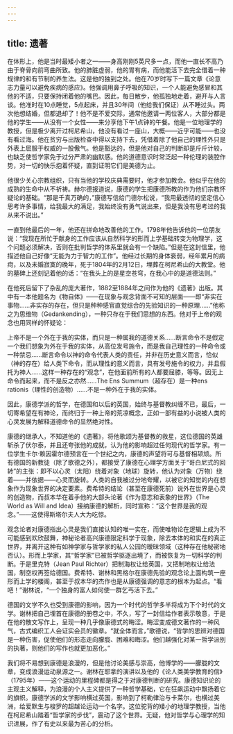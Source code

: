 ```yaml
---
---
---
```

title: 遗著
---




在体形上，他是当时最矮小者之一——身高刚刚5英尺多一点，而他一直长不高乃由于脊骨向前弯曲所致。他的肺脏虚弱，他的胃有病，而他能活下去完全借着一种规律的和有节制的养生法。这是他的独到之处。他在70岁时写下一篇文章《论意志力量可以避免疾病的感应》。他强调用鼻子呼吸的知识，一个人能避免感冒和其他的不适，只要保持闭着他的嘴巴。因此，每日散步，他孤独地走着，避开与人言谈。他准时在10点睡觉，5点起床，并且30年间（他给我们保证）从不睡过头。两次他想结婚，但都退却了！他不是不爱交际，通常他邀请一两位客人，大部分都是他的学生——从没有一个女性——来分享他下午1点钟的午餐。他是一位地理学的教授，但是极少离开过柯尼希山，他没有看过一座山，大概——近乎可能——也没有看过海。他在贫穷与出版检查中得以支持下去，凭借着除了他自己的理性外只是外表上屈服于权威的一股傲气。他是豁达的，但是他对自己的判断却是斤斤计较，也缺乏使哲学家免于过分严肃的幽默感。他的道德意识时常泛起一种伦理的装腔作势，对一切的快乐抱着怀疑，直到证明它们是美德为止。

他很少关心宗教组织，只有当他的学校庆典需要时，他才参加教会。他似乎在他的成熟的生命中从不祈祷。赫尔德报道说，康德的学生把康德所教的作为他们宗教怀疑论的基础。“那是千真万确的，”康德写信给门德尔松说，“我用最透彻的坚定信心思考许多事情，给我最大的满足，我始终没有勇气说出来，但是我没有思考过的我从来不说出。”

一直到他最后的一年，他还在拼命地改善他的工作。1798年他告诉他的一位朋友说：“我现在所忙于献身的工作应该从自然科学的形而上学基础转变为物理学，这个问题必须解决，否则在批判哲学的体系里就会有一个缺陷。”但是在这封信里，他描述他自己好像“无能为力于智力的工作”。他经过长期的身体衰弱，经年累月的病疴，以及未婚寂寞的晚年，死于1804年的2月12日，埋葬在柯尼希山的大教堂。他的墓碑上还刻记着他的话：“在我头上的是星空苍穹，在我心中的是道德法则。”

在他死后留下了杂乱的庞大著作，1882至1884年之间作为他的《遗著》出版。其中有一本他题名为《物自体》——在现象与观念背面不可知的层面——即“非实在事物……非实存的存在，但只是种种感官直觉综合的先验知识的一种原理……”他称之为思维物（Gedankending），一种只存在于我们思想的东西。他对于上帝的观念也用同样的怀疑论：

上帝不是一个外在于我的实体，而只是一种属我的道德关系……断言命令不是假定一个我们想象为外在于我的实体，从高位发号施令，而是我自己理性的一种命令或一种禁忌……断言命令以神的命令代表人类的责任，并非在历史意义而言，恰似（神的存在）给人类下命令，而从理性的意义而言，具有发号施令的权力，并且假托为神人……这样一种存在的“观念”，在他面前所有的人都要屈膝，等等。因无上命令而起来，而不是反之亦然……The Ens Summum（超存在）是一种ens rationis（理性的创造物）……不是一种外在于我的实体。



因此，康德学派的哲学，在德国和以后的英国，始终与基督教纠缠不已，最后，一切寄希望在有神论，而终归于一种上帝的荒凉概念，正如一部有益的小说被人类的心灵发展为解释道德命令的显然绝对性。

康德的继承人，不知道他的《遗著》，将他歌颂为基督教的救星，这位德国的英雄斩杀了伏尔泰，并且还夸张他的成就，认为他的影响超过任何现代的哲学家。有一位学生卡尔·赖因霍尔德预言在一个世纪之内，康德的声望将可与基督相颉颃。所有德国的新教徒（除了歌德之外），都接受了康德在心理学方面关于“哥白尼式的回转”的主张：即不以心灵（太阳）绕着对象（地球）旋转，他认为对象（万物）绕着——并依据——心灵而旋转。人类的自我被过分地夸耀，以被它的知觉的内在想象作为现象世界的决定要素。费希特的结论（甚至在康德死前）说外在世界是心灵的创造物，而叔本华在着手他的大部头论著《作为意志和表象的世界》（The World as Will and Idea）接纳康德的解析，同时宣称：“这个世界是我的观念。”——这使得斯塔尔夫人大为吃惊。

观念论者对康德指出心灵是我们直接认知的唯一实在，而使唯物论在逻辑上成为不可能感到欢欣鼓舞，神秘论者高兴康德限定科学于现象，除去本体的和实在的真正世界，并离开这种有如神学家与哲学家的私人公园的暧昧领域（这种存在他秘密地否认）。形而上学家，其“哲学家”已被哲学驱逐出境了，而被恢复为一切科学的判断。于是里克特（Jean Paul Richter）把制海权让给英国，又把制地权让给法国，制空权再签给德国。费希特、谢林和黑格尔在康德先验的观念论上面构筑一座形而上学的楼阁，甚至于叔本华的杰作也是从康德强调的意志的根本为起点。“看吧！”谢林说，“一个独身的富人如何使一群乞丐活下去。”

德国的文学不久也受到康德的影响，因为一个时代的哲学多半将成为下个时代的文学。谢林把自己埋首在康德的册卷之中，不久，写了一封信给作者表示敬意，于是在他的散文写作上，呈现一种几乎像康德式的晦涩。晦涩变成德文著作的一种风气，古式编织工人会证实会员的徽章。“就全体而言，”歌德说，“哲学的思辨对德国是一种伤害，促使他们的形态走向朦胧、困难和晦涩。他们越强化对某一哲学派别的执著，则他们的写作也就更加恶化。”

我们将不易想到康德是浪漫的，但是他讨论美感与崇高，他博学的——朦胧的文章，变成浪漫运动泉源之一。谢林在耶拿的演讲以及他的《论人类美学教育的信》（1795年）——这个运动的里程碑都是得之于对康德判断的研究。康德知识论的主观主义解释，为浪漫的个人主义提供了一种哲学基础，它在狂飙运动中飘扬着它的旗帜。康德学派的文学影响横过英国，影响到了柯勒律治与卡莱尔，也横过美洲，给爱默生与梭罗的超越论运动一个名字。这位驼背的矮小的地理学教授，当他在柯尼希山踏着“哲学家的步伐”，震动了这个世界。无疑，他对哲学与心理学的知识进展，作了有史以来最为苦心的分析。